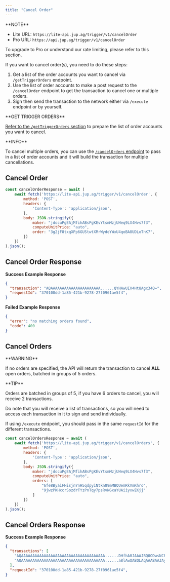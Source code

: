```yaml
---
title: "Cancel Order"
---
```


<Info>
  **NOTE**

  * Lite URL: `https://lite-api.jup.ag/trigger/v1/cancelOrder`
  * Pro URL: `https://api.jup.ag/trigger/v1/cancelOrder`

  To upgrade to Pro or understand our rate limiting, please refer to this section.

  <CardGroup>
    <Card title="API Key Setup" href="/docs/api-setup" icon="key" horizontal/>
    <Card title="API Rate Limit" href="/docs/api-rate-limit" icon="gauge" horizontal/>
  </CardGroup>
</Info>

If you want to cancel order(s), you need to do these steps:

1. Get a list of the order accounts you want to cancel via `/getTriggerOrders` endpoint.
2. Use the list of order accounts to make a post request to the `/cancelOrder` endpoint to get the transaction to cancel one or multiple orders.
3. Sign then send the transaction to the network either via `/execute` endpoint or by yourself.

<Note>
  **GET TRIGGER ORDERS**

  [Refer to the `/getTriggerOrders` section](/docs/trigger-api/get-trigger-orders) to prepare the list of order accounts you want to cancel.
</Note>

<Info>
  **INFO**

  To cancel multiple orders, you can use the [`/cancelOrders` endpoint](#cancel-orders) to pass in a list of order accounts and it will build the transaction for multiple cancellations.
</Info>

## Cancel Order

```js
const cancelOrderResponse = await (
    await fetch('https://lite-api.jup.ag/trigger/v1/cancelOrder', {
        method: 'POST',
        headers: {
            'Content-Type': 'application/json',
        },
        body: JSON.stringify({
            maker: "jdocuPgEAjMfihABsPgKEvYtsmMzjUHeq9LX4Hvs7f3",
            computeUnitPrice: "auto",
            order: "3g2jF8txqXPp6GUStwtXMrWydeYWxU4qoBA8UDLoTnK7",
        })
    })
).json();
```

## Cancel Order Response

**Success Example Response**

```json
{
  "transaction": "AQAAAAAAAAAAAAAAAAAAAAAA......QYHAwUIX4Ht8Agx34Q=",
  "requestId": "370100dd-1a85-421b-9278-27f0961ae5f4",
}
```

**Failed Example Response**

```json
{
  "error": "no matching orders found",
  "code": 400
}
```

## Cancel Orders

<Warning>
  **WARNING**

  If no orders are specified, the API will return the transaction to cancel **ALL** open orders, batched in groups of 5 orders.
</Warning>

<Tip>
  **TIP**

  Orders are batched in groups of 5, if you have 6 orders to cancel, you will receive 2 transactions.

  Do note that you will receive a list of transactions, so you will need to access each transaction in it to sign and send individually.

  If using `/execute` endpoint, you should pass in the same `requestId` for the different transactions.
</Tip>

```js
const cancelOrdersResponse = await (
    await fetch('https://lite-api.jup.ag/trigger/v1/cancelOrders', {
        method: 'POST',
        headers: {
            'Content-Type': 'application/json',
        },
        body: JSON.stringify({
            maker: "jdocuPgEAjMfihABsPgKEvYtsmMzjUHeq9LX4Hvs7f3",
            computeUnitPrice: "auto",
            orders: [
                "6fe8ByaiFHisjnYnH5qdpyiNtkn89mMBQUemRkVmKhro",
                "9jwzPKHxcrSozdrTYzPnTqy7psRvNGxaYUAiiyxwZKjj"
            ]
        })
    })
).json();
```

## Cancel Orders Response

**Success Example Response**

```json
{
  "transactions": [
    "AQAAAAAAAAAAAAAAAAAAAAAAAAAAAAAAAAAAAAA......DHfhA0JAAAJBQ0ODwsNCF+B7fAIMd+EDQkAAAMCDQ4PCw0IX4Ht8Agx34Q=",
    "AQAAAAAAAAAAAAAAAAAAAAAAAAAAAAAAAAAAAAA......a8lAwQABQLAqAAABAAJAy48AAAAAAAABQkAAAIBBQYHAwUIX4Ht8Agx34Q="
  ],
  "requestId": "370100dd-1a85-421b-9278-27f0961ae5f4",
}
```
